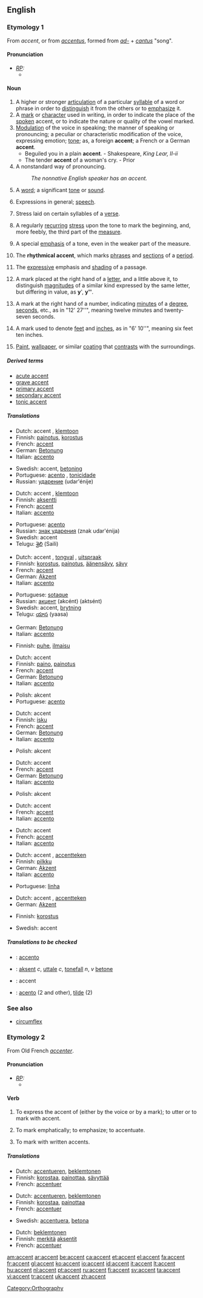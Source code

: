 ==English==

===Etymology 1===
From {{F.}} ''accent'', or from {{L.}} ''[[accentus]]'', formed from ''[[ad-]]'' + ''[[cantus]]'' "song".

====Pronunciation====
* ''[[RP]]:''
** {{IPA|/ˈæksənt/}}

====Noun====
{{en-noun}}

# A higher or stronger [[articulation]] of a particular [[syllable]] of a word or phrase in order to [[distinguish]] it from the others or to [[emphasize]] it.
# A [[mark]] or [[character]] used in writing, in order to indicate the place of the [[spoken]] accent, or to indicate the nature or quality of the vowel marked.
# [[modulation|Modulation]] of the voice in speaking; the manner of speaking or pronouncing; a peculiar or characteristic modification of the voice, expressing emotion; [[tone]]; as, a foreign '''accent'''; a French or a German '''accent'''.
#* Beguiled you in a plain '''accent'''. - Shakespeare, ''King Lear, II-ii''
#* The tender '''accent''' of a woman's cry. - Prior
# A nonstandard way of pronouncing.
#:''The nonnative English speaker has an accent.''
# A [[word]]; a significant [[tone]] or [[sound]].
# {{italbrac|in plural}} Expressions in general; [[speech]].
# {{prosody}} Stress laid on certain syllables of a [[verse]].
# {{music}} A regularly [[recur]]ring [[stress]] upon the tone to mark the beginning, and, more feebly, the third part of the [[measure]].
# {{music}} A special [[emphasis]] of a tone, even in the weaker part of the measure.
# {{music}} The '''rhythmical accent''', which marks [[phrase]]s and [[section]]s of a [[period]].
# {{music}} The [[expressive]] emphasis and [[shading]] of a passage.
# {{mathematics}} A mark placed at the right hand of a [[letter]], and a little above it, to distinguish [[magnitude]]s of a similar kind expressed by the same letter, but differing in value, as '''y'''', '''y<nowiki>''</nowiki>'''.
# {{geometry}} A mark at the right hand of a number, indicating [[minute]]s of a [[degree]], [[second]]s, etc., as in "12' 27<nowiki>''</nowiki>", meaning twelve minutes and twenty-seven seconds.
# {{engineering}} A mark used to denote [[feet]] and [[inch]]es, as in "6' 10<nowiki>''</nowiki>", meaning six feet ten inches.
# [[paint|Paint]], [[wallpaper]], or similar [[coating]] that [[contrast]]s with the surroundings.

=====Derived terms=====
*[[acute accent]]
*[[grave accent]]
*[[primary accent]]
*[[secondary accent]]
*[[tonic accent]]

=====Translations=====
{{trans-top|a stronger articulation}}
*Dutch: accent {{n}}, [[klemtoon]] {{m}}
*Finnish: [[painotus]], [[korostus]]
*French: [[accent#French|accent]] {{m}}
*German: [[Betonung]] {{f}}
*Italian: [[accento]] {{m}}
{{trans-mid}}
*Swedish: accent, [[betoning]]
*Portuguese: [[acento]] {{m}}, [[tonicidade]] {{m}}
*Russian: [[ударение]] (udar'énije) {{n}}
{{trans-bottom}}

{{trans-top|a mark used in writing}}
*Dutch: accent {{n}}, [[klemtoon]] {{m}}
*Finnish: [[aksentti]]
*French: [[accent#French|accent]] {{m}}
*Italian: [[accento]] {{m}}
{{trans-mid}}
*Portuguese: [[acento]] {{m}}
*Russian: [[знак ударения]] (znak udar'énija) {{m}}
*Swedish: accent
*Telugu: [[శైలి]] (Saili)
{{trans-bottom}}

{{trans-top|modulation of the voice}}
*Dutch: accent {{n}}, [[tongval]] {{m}}, [[uitspraak]] {{f}}
*Finnish: [[korostus]], [[painotus]], [[äänensävy]], [[sävy]]
*French: [[accent#French|accent]] {{m}}
*German: [[Akzent]] {{m}}
*Italian: [[accento]] {{m}}
{{trans-mid}}
*Portuguese: [[sotaque]] {{m}}
*Russian: [[акцент]] (akcént) (aktsént) {{m}}
*Swedish: accent, [[brytning]]
*Telugu: [[యాస]] (yaasa)
{{trans-bottom}}

{{trans-top|a word}}
*German: [[Betonung]] {{f}}
*Italian: [[accento]] {{m}}
{{trans-mid}}
{{trans-bottom}}

{{trans-top|expressions}}
*Finnish: [[puhe]], [[ilmaisu]]
{{trans-mid}}
{{trans-bottom}}

{{trans-top|stress on syllables of a verse}}
*Dutch: accent {{n}}
*Finnish: [[paino]], [[painotus]]
*French: [[accent#French|accent]] {{m}}
*German: [[Betonung]] {{f}}
*Italian: [[accento]] {{m}}
{{trans-mid}}
*Polish: akcent {{m}}
*Portuguese: [[acento]] {{m}}
{{trans-bottom}}

{{trans-top|a recurring stress on a tone}}
*Dutch: accent {{n}}
*Finnish: [[isku]]
*French: [[accent#French|accent]] {{m}}
*German: [[Betonung]] {{f}}
*Italian: [[accento]] {{m}}
{{trans-mid}}
*Polish: akcent {{m}}
{{trans-bottom}}

{{trans-top|an emphasis on a tone}}
*Dutch: accent {{n}}
*French: [[accent#French|accent]] {{m}}
*German: [[Betonung]] {{f}}
*Italian: [[accento]] {{m}}
{{trans-mid}}
*Polish: akcent {{m}}
{{trans-bottom}}

{{trans-top|the rhythmical accent}}
*Dutch: accent {{n}}
*French: [[accent#French|accent]] {{m}}
*Italian: [[accento]] {{m}}
{{trans-mid}}
{{trans-bottom}}

{{trans-top|the expressive emphasis of a passage}}
*Dutch: accent {{n}}
*French: [[accent#French|accent]] {{m}}
*Italian: [[accento]] {{m}}
{{trans-mid}}
{{trans-bottom}}

{{trans-top|a mathematical mark}}
*Dutch: accent {{n}}, [[accentteken]] {{n}}
*Finnish: [[pilkku]]
*German: [[Akzent]] {{m}}
*Italian: [[accento]] {{m}}
{{trans-mid}}
*Portuguese: [[linha]] {{f}}
{{trans-bottom}}

{{trans-top|a mark to denote feet or inches}}
*Dutch: accent {{n}}, [[accentteken]] {{n}}
*German: [[Akzent]] {{m}}
{{trans-mid}}
{{trans-bottom}}

{{trans-top|a coating that contrasts with the surroundings}}
*Finnish: [[korostus]]
{{trans-mid}}
*Swedish: accent
{{trans-bottom}}

=====Translations to be checked=====
{{checktrans}}
*{{ttbc|Interlingua}}: [[accento]]
*{{ttbc|Norwegian}}: [[aksent]] ''c'', [[uttale]] ''c'', [[tonefall]] ''n'', ''v'' [[betone]]
*{{ttbc|Romanian}}: accent
*{{ttbc|Spanish}}: [[acento]] (2 and other), [[tilde]] (2)

===See also===
*[[circumflex]]

===Etymology 2===
From Old French ''[[accenter]]''.

====Pronunciation====
* ''[[RP]]:''
** {{IPA|/əkˈsent/}}

====Verb====
{{en-verb}}

# {{transitive}} To express the accent of (either by the voice or by a mark); to utter or to mark with accent.
# {{transitive}} To mark emphatically; to emphasize; to accentuate.
# {{transitive}} To mark with written accents.

=====Translations=====
{{trans-top|to express the accent of}}
*Dutch: [[accentueren]], [[beklemtonen]]
*Finnish: [[korostaa]], [[painottaa]], [[sävyttää]]
*French: [[accentuer]]
{{trans-mid}}
{{trans-bottom}}

{{trans-top|to emphasize}}
*Dutch: [[accentueren]], [[beklemtonen]]
*Finnish: [[korostaa]], [[painottaa]]
*French: [[accentuer]]
{{trans-mid}}
*Swedish: [[accentuera]], [[betona]]
{{trans-bottom}}

{{trans-top|to mark with written accents}}
*Dutch: [[beklemtonen]]
*Finnish: [[merkitä]] [[aksentti|aksentit]]
*French: [[accentuer]]
{{trans-mid}}
{{trans-bottom}}

[[Category:Orthography]]

[[am:accent]]
[[ar:accent]]
[[be:accent]]
[[ca:accent]]
[[et:accent]]
[[el:accent]]
[[fa:accent]]
[[fr:accent]]
[[gl:accent]]
[[ko:accent]]
[[io:accent]]
[[id:accent]]
[[it:accent]]
[[lt:accent]]
[[hu:accent]]
[[nl:accent]]
[[pt:accent]]
[[ru:accent]]
[[fi:accent]]
[[sv:accent]]
[[ta:accent]]
[[vi:accent]]
[[tr:accent]]
[[uk:accent]]
[[zh:accent]]
